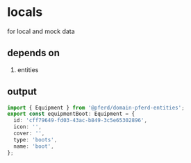 # locals

for local and mock data

## depends on

1. entities

## output

```typescript title="boot.equipment.ts"
import { Equipment } from '@pferd/domain-pferd-entities';
export const equipmentBoot: Equipment = {
  id: 'cff79649-fd03-43ac-b849-3c5e65302896',
  icon: '',
  cover: '',
  type: 'boots',
  name: 'boot',
};
```
